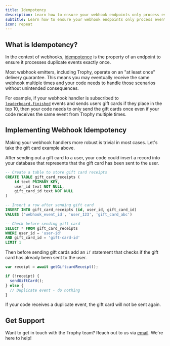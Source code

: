 ```yaml
---
title: Idempotency
description: Learn how to ensure your webhook endpoints only process events once to prevent unintended side effects.
subtitle: Learn how to ensure your webhook endpoints only process events once to prevent unintended side effects.
icon: repeat
---
```


## What is Idempotency?

In the context of webhooks, [idempotence](https://en.wikipedia.org/wiki/Idempotence) is the property of an endpoint to ensure it processes duplicate events exactly once.

Most webhook emitters, including Trophy, operate on an "at least once" delivery guarantee. This means you may eventually receive the same webhook multiple times and your code needs to handle those scenarios without unintended consequences.

For example, if your webhook handler is subscribed to [`leaderboard.finished`](/webhooks/events/leaderboards/leaderboard-finished) events and sends users gift cards if they place in the top 10, then your code needs to only send the gift cards once even if your code receives the same event from Trophy multiple times.

## Implementing Webhook Idempotency

Making your webhook handlers more robust is trivial in most cases. Let's take the gift card example above.

After sending out a gift card to a user, your code could insert a record into your database that represents that the gift card has been sent to the user.

```sql
-- Create a table to store gift card receipts
CREATE TABLE gift_card_receipts (
    id text PRIMARY KEY,
    user_id text NOT NULL,
    gift_card_id text NOT NULL
)

-- Insert a row after sending gift card
INSERT INTO gift_card_receipts (id, user_id, gift_card_id)
VALUES ('webhook_event_id', 'user_123', 'gift_card_abc')

-- Check before sending gift card
SELECT * FROM gift_card_receipts
WHERE user_id = 'user-id'
AND gift_card_id = 'gift-card-id'
LIMIT 1
```

Then before sending gift cards add an `if` statement that checks if the gift card has already been sent to the user.

```js
var receipt = await getGiftcardReceipt();

if (!receipt) {
  sendGiftCard();
} else {
  // Duplicate event - do nothing
}
```

If your code receives a duplicate event, the gift card will not be sent again.

## Get Support

Want to get in touch with the Trophy team? Reach out to us via [email](mailto:support@trophy.so). We're here to help!
